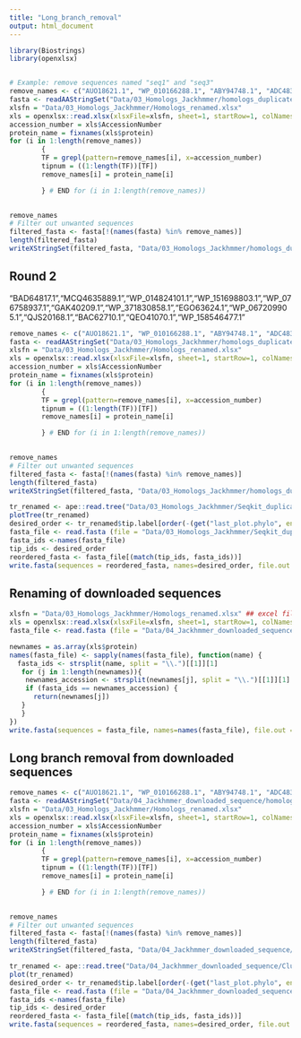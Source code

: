 ```yaml
---
title: "Long_branch_removal"
output: html_document
---
```


```r

library(Biostrings)
library(openxlsx)
```

```r


```

```r
# Example: remove sequences named "seq1" and "seq3"
remove_names <- c("AUO18621.1", "WP_010166288.1", "ABY94748.1", "ADC48381.1", "WP_014824101.1","WP_076758937.1", "WP_151698803.1", "GAK40209.1", "WP_371830858.1", "WP_017380071.1, ACN13335.1", "BAS28432.1" )
fasta <- readAAStringSet("Data/03_Homologs_Jackhmmer/homologs_duplicate_removed_seqkit_renamed.fasta")
xlsfn = "Data/03_Homologs_Jackhmmer/Homologs_renamed.xlsx"
xls = openxlsx::read.xlsx(xlsxFile=xlsfn, sheet=1, startRow=1, colNames=TRUE)
accession_number = xls$AccessionNumber
protein_name = fixnames(xls$protein)
for (i in 1:length(remove_names))
		{
		TF = grepl(pattern=remove_names[i], x=accession_number)
		tipnum = ((1:length(TF))[TF])
		remove_names[i] = protein_name[i]

		} # END for (i in 1:length(remove_names))
	

remove_names
# Filter out unwanted sequences
filtered_fasta <- fasta[!(names(fasta) %in% remove_names)]
length(filtered_fasta)
writeXStringSet(filtered_fasta, "Data/03_Homologs_Jackhmmer/homologs_duplicate_removed_seqkit_renamed_longbranchremoved.fasta")
```

## Round 2
"BAD64817.1","MCQ4635889.1","WP_014824101.1","WP_151698803.1","WP_076758937.1","GAK40209.1","WP_371830858.1","EGO63624.1","WP_067209905.1","QJS20168.1","BAC62710.1","QEO41070.1","WP_158546477.1"
```r
remove_names <- c("AUO18621.1", "WP_010166288.1", "ABY94748.1", "ADC48381.1", "WP_014824101.1","WP_076758937.1", "WP_151698803.1", "GAK40209.1", "WP_371830858.1", "WP_017380071.1, ACN13335.1", "BAS28432.1", "BAD64817.1","MCQ4635889.1","WP_014824101.1","WP_151698803.1","WP_076758937.1","GAK40209.1","WP_371830858.1","EGO63624.1","WP_067209905.1","QJS20168.1","BAC62710.1","QEO41070.1","WP_158546477.1")
fasta <- readAAStringSet("Data/03_Homologs_Jackhmmer/homologs_duplicate_removed_seqkit_renamed.fasta")
xlsfn = "Data/03_Homologs_Jackhmmer/Homologs_renamed.xlsx"
xls = openxlsx::read.xlsx(xlsxFile=xlsfn, sheet=1, startRow=1, colNames=TRUE)
accession_number = xls$AccessionNumber
protein_name = fixnames(xls$protein)
for (i in 1:length(remove_names))
		{
		TF = grepl(pattern=remove_names[i], x=accession_number)
		tipnum = ((1:length(TF))[TF])
		remove_names[i] = protein_name[i]

		} # END for (i in 1:length(remove_names))
	

remove_names
# Filter out unwanted sequences
filtered_fasta <- fasta[!(names(fasta) %in% remove_names)]
length(filtered_fasta)
writeXStringSet(filtered_fasta, "Data/03_Homologs_Jackhmmer/homologs_duplicate_removed_seqkit_renamed_longbranchremoved2.fasta")
```

```r

tr_renamed <- ape::read.tree("Data/03_Homologs_Jackhmmer/Seqkit_duplicate_removed/Clustal_NJ_LongbranchRemoved/Clustal_Nj_Longbranchremoved_2/outTree_midpointRooted.nwk") ## renamed tree file
plotTree(tr_renamed)
desired_order <- tr_renamed$tip.label[order(-(get("last_plot.phylo", envir = .PlotPhyloEnv)$yy[1:Ntip(tr_renamed)]))]
fasta_file <- read.fasta (file = "Data/03_Homologs_Jackhmmer/Seqkit_duplicate_removed/Clustal_NJ_LongbranchRemoved/Clustal_Nj_Longbranchremoved_2/input.fa.final_tree.trimmed.fa") ## renamed fasta file
fasta_ids <-names(fasta_file)
tip_ids <- desired_order
reordered_fasta <- fasta_file[(match(tip_ids, fasta_ids))]
write.fasta(sequences = reordered_fasta, names=desired_order, file.out = "Data/03_Homologs_Jackhmmer/Seqkit_duplicate_removed/Clustal_NJ_LongbranchRemoved/Clustal_Nj_Longbranchremoved_2/input.fa.final_tree.trimmed_reordered.fasta") ## out file  - renamed, reordered fasta file
```

## Renaming of downloaded sequences
```r
xlsfn = "Data/03_Homologs_Jackhmmer/Homologs_renamed.xlsx" ## excel file with accession Number and desirable name
xls = openxlsx::read.xlsx(xlsxFile=xlsfn, sheet=1, startRow=1, colNames=TRUE)
fasta_file <- read.fasta (file = "Data/04_Jackhmmer_downloaded_sequence/homolog_sequences.fasta") ## Fasta file to be renamed

newnames = as.array(xls$protein)
names(fasta_file) <- sapply(names(fasta_file), function(name) {
  fasta_ids <- strsplit(name, split = "\\.")[[1]][1]
   for (j in 1:length(newnames)){
    newnames_accession <- strsplit(newnames[j], split = "\\.")[[1]][1]
    if (fasta_ids == newnames_accession) {
      return(newnames[j])
   }
   }
})
write.fasta(sequences = fasta_file, names=names(fasta_file), file.out = "Data/04_Jackhmmer_downloaded_sequence/homolog_sequences_renamed.fasta") ## Give the output fasta file name
```

## Long branch removal from downloaded sequences
```r
remove_names <- c("AUO18621.1", "WP_010166288.1", "ABY94748.1", "ADC48381.1", "WP_014824101.1","WP_076758937.1", "WP_151698803.1", "GAK40209.1", "WP_371830858.1", "WP_017380071.1, ACN13335.1", "BAS28432.1", "BAD64817.1","MCQ4635889.1","WP_014824101.1","WP_151698803.1","WP_076758937.1","GAK40209.1","WP_371830858.1","EGO63624.1","WP_067209905.1","QJS20168.1","BAC62710.1","QEO41070.1","WP_158546477.1")
fasta <- readAAStringSet("Data/04_Jackhmmer_downloaded_sequence/homolog_sequences_renamed.fasta")
xlsfn = "Data/03_Homologs_Jackhmmer/Homologs_renamed.xlsx"
xls = openxlsx::read.xlsx(xlsxFile=xlsfn, sheet=1, startRow=1, colNames=TRUE)
accession_number = xls$AccessionNumber
protein_name = fixnames(xls$protein)
for (i in 1:length(remove_names))
		{
		TF = grepl(pattern=remove_names[i], x=accession_number)
		tipnum = ((1:length(TF))[TF])
		remove_names[i] = protein_name[i]

		} # END for (i in 1:length(remove_names))
	

remove_names
# Filter out unwanted sequences
filtered_fasta <- fasta[!(names(fasta) %in% remove_names)]
length(filtered_fasta)
writeXStringSet(filtered_fasta, "Data/04_Jackhmmer_downloaded_sequence/homolog_sequences_renamed_longbranchremoved.fasta")
```

```r
tr_renamed <- ape::read.tree("Data/04_Jackhmmer_downloaded_sequence/Clustal_NJ_Longbranchremoved2/outTree_midpointRooted.nwk") ## renamed tree file
plot(tr_renamed)
desired_order <- tr_renamed$tip.label[order(-(get("last_plot.phylo", envir = .PlotPhyloEnv)$yy[1:Ntip(tr_renamed)]))]
fasta_file <- read.fasta (file = "Data/04_Jackhmmer_downloaded_sequence/Clustal_NJ_Longbranchremoved2/input.fa.final_tree.trimmed.fa") ## renamed fasta file
fasta_ids <-names(fasta_file)
tip_ids <- desired_order
reordered_fasta <- fasta_file[(match(tip_ids, fasta_ids))]
write.fasta(sequences = reordered_fasta, names=desired_order, file.out = "Data/04_Jackhmmer_downloaded_sequence/Clustal_NJ_Longbranchremoved2/input.fa.final_tree.trimmed_reordered.fa") ## out file  - renamed, reordered fasta file
```

